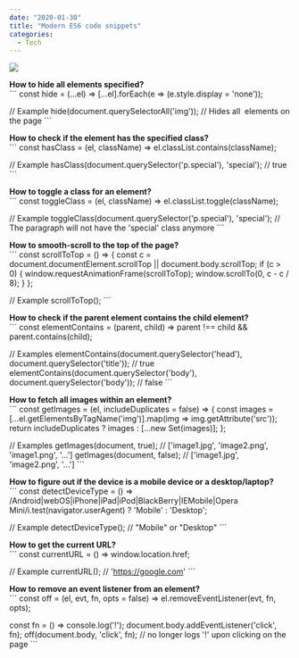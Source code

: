 ---
date: "2020-01-30"
title: "Modern ES6 code snippets"
categories:
  - Tech
---

![](./javascript.jpeg) 

**How to hide all elements specified?**    
´´´
const hide = (...el) => [...el].forEach(e => (e.style.display = 'none'));

// Example
hide(document.querySelectorAll('img')); // Hides all <img> elements on the page
´´´

**How to check if the element has the specified class?**    
´´´
const hasClass = (el, className) => el.classList.contains(className);

// Example
hasClass(document.querySelector('p.special'), 'special'); // true
´´´

**How to toggle a class for an element?**    
´´´
const toggleClass = (el, className) => el.classList.toggle(className);

// Example
toggleClass(document.querySelector('p.special'), 'special'); 
// The paragraph will not have the 'special' class anymore
´´´

**How to smooth-scroll to the top of the page?**    
´´´
const scrollToTop = () => {
  const c = document.documentElement.scrollTop || document.body.scrollTop;
  if (c > 0) {
    window.requestAnimationFrame(scrollToTop);
    window.scrollTo(0, c - c / 8);
  }
};

// Example
scrollToTop();
´´´

**How to check if the parent element contains the child element?**    
´´´
const elementContains = (parent, child) => parent !== child && parent.contains(child);

// Examples
elementContains(document.querySelector('head'), document.querySelector('title')); 
// true
elementContains(document.querySelector('body'), document.querySelector('body')); // false
´´´

**How to fetch all images within an element?**    
´´´
const getImages = (el, includeDuplicates = false) => {
  const images = [...el.getElementsByTagName('img')].map(img => img.getAttribute('src'));
  return includeDuplicates ? images : [...new Set(images)];
};

// Examples
getImages(document, true); // ['image1.jpg', 'image2.png', 'image1.png', '...']
getImages(document, false); // ['image1.jpg', 'image2.png', '...']
´´´

**How to figure out if the device is a mobile device or a desktop/laptop?**    
´´´
const detectDeviceType = () =>
  /Android|webOS|iPhone|iPad|iPod|BlackBerry|IEMobile|Opera Mini/i.test(navigator.userAgent)
    ? 'Mobile'
    : 'Desktop';

// Example
detectDeviceType(); // "Mobile" or "Desktop"
´´´

**How to get the current URL?**    
´´´
const currentURL = () => window.location.href;

// Example
currentURL(); // 'https://google.com'
´´´

**How to remove an event listener from an element?**    
´´´
const off = (el, evt, fn, opts = false) => el.removeEventListener(evt, fn, opts);

const fn = () => console.log('!');
document.body.addEventListener('click', fn);
off(document.body, 'click', fn); // no longer logs '!' upon clicking on the page
´´´

